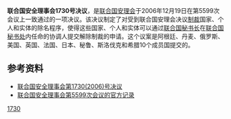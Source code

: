 {{Infobox UN resolution
|number = 1730
|organ = SC
|date = 12月19日
|year = 2006年
|meeting = 5599
|code = S/RES/1730
|document = http://daccess-dds-ny.un.org/doc/UNDOC/GEN/N06/671/31/PDF/N0667131.pdf?OpenElement
|for = 15
|abstention = 0
|against = 0
|subject = General issues relating to sanctions
|result = 通过 
|image = Emblem of the United Nations.svg
|caption = 联合国徽章
}}

'''联合国安全理事会1730号决议'''，是[[联合国安理会|联合国安理会]]于2006年12月19日在第5599次会议上一致通过的一项决议。该决议制定了对受到联合国安理会决议[[制裁|制裁]]国家、个人和实体的除名程序，使得这些国家、个人和实体可以通过[[联合国秘书长|联合国秘书长]]在[[联合国秘书处|联合国秘书处]]内任命的协调人提交解除制裁的申请。这个议案是阿根廷、丹麦、俄罗斯、美国、英国、法国、日本、秘鲁、斯洛伐克和希腊10个成员国提交的。

==参考资料==
*[http://www.un.org/chinese/aboutun/prinorgs/sc/sres/06/s1730.htm 联合国安全理事会第1730(2006)号决议] {{Wayback|url=http://www.un.org/chinese/aboutun/prinorgs/sc/sres/06/s1730.htm |date=20191109212418 }}
*[http://daccessdds.un.org/doc/UNDOC/PRO/N06/670/94/PDF/N0667094.pdf?OpenElement 联合国安全理事会第5599次会议的官方记录]{{dead link|date=2018年4月 |bot=InternetArchiveBot |fix-attempted=yes }}

{{UN-stub}}
{{UNSCR 2006}}
[[Category:2006年联合国安全理事会决议|1730]]